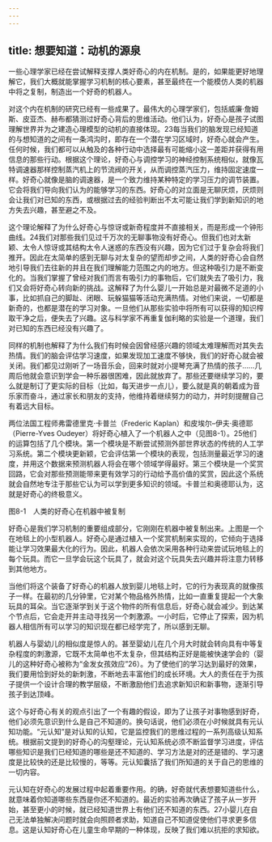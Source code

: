 ```yaml
---
---
---
```

title: 想要知道：动机的源泉
---




一些心理学家已经在尝试解释支撑人类好奇心的内在机制。是的，如果能更好地理解它，我们大概就能掌握学习机制的核心要素，甚至最终在一个能模仿人类的机器中将之复制，制造出一个好奇的机器人。

对这个内在机制的研究已经有一些成果了。最伟大的心理学家们，包括威廉·詹姆斯、皮亚杰、赫布都猜测过好奇心背后的思维活动。他们认为，好奇心是孩子试图理解世界并为之建造心理模型的动机的直接体现。23每当我们的脑发现已经知道的与想知道的之间有一条鸿沟时，即存在一个潜在学习区域时，好奇心就会产生。任何时候，我们都可以从触及的各种行动中选择最有可能缩小这一差距并获得有用信息的那些行动。根据这个理论，好奇心与调控学习的神经控制系统相似，就像瓦特调速器那样控制蒸汽机上的节流阀的开关，从而调控蒸汽压力，维持固定速度一样。好奇心就像是脑的调速器，是一个致力维持某种特定的学习压力的调节装置。它会将我们导向我们认为的能够学习的东西。好奇心的对立面是无聊厌烦，厌烦则会让我们对已知的东西，或根据过去的经验判断出不太可能让我们学到新知识的地方失去兴趣，甚至避之不及。

这个理论解释了为什么好奇心与惊讶或新奇程度并不直接相关，而是形成一个钟形曲线。24我们对那些我们见过千万次的无聊事物没有好奇心。但我们也对太新颖、太令人惊讶或其结构太令人迷惑的东西没有兴趣，因为它们过于复杂会将我们推开。因此在太简单的感到无聊与对太复杂的望而却步之间，人类的好奇心会自然地引导我们去往新的并且在我们理解能力范围之内的地方。但这种吸引力是不断变化的。当我们掌握了曾经对我们而言有吸引力的事物后，它们就失去了吸引力，我们又会将好奇心转向新的挑战。这解释了为什么婴儿一开始总是对最微不足道的小事，比如抓自己的脚趾、闭眼、玩躲猫猫等活动充满热情。对他们来说，一切都是新奇的，也都是潜在的学习对象。一旦他们从那些实验中将所有可以获得的知识榨取干净之后，便失去了兴趣。这与科学家不再重复伽利略的实验是一个道理，我们对已知的东西已经没有兴趣了。

同样的机制也解释了为什么我们有时候会因曾经感兴趣的领域太难理解而对其失去热情。我们的脑会评估学习速度，如果发现加工速度不够快，我们的好奇心就会被关闭。我们都见过刚听了一场音乐会，回来时就对小提琴充满了热情的孩子……几周后他就会意识到学会一种乐器很困难，因此就放弃了。那些还要继续学习的，要么就是制订了更实际的目标（比如，每天进步一点儿），要么就是真的朝着成为音乐家而奋斗，通过家长和朋友的支持，他维持着继续努力的动力，并时刻提醒自己有着远大目标。

两位法国工程师弗雷德里克·卡普兰（Frederic Kaplan）和皮埃尔–伊夫·奥德耶（Pierre-Yves Oudeyer）将好奇心植入了一个机器人之中（见图8-1）。25他们的运算包括了几个模块。第一个模块是不断尝试预测外部世界状态的传统的人工学习系统。第二个模块更新颖，它会评估第一个模块的表现，包括测量最近学习的速度，并用这个数据来预测机器人将会在哪个领域学得最好。第三个模块是一个奖赏回路，它会对那些预测能带来更有效学习的行动给予高价值的奖赏，因此这个系统就会自然地专注于那些它认为可以学到更多知识的领域。卡普兰和奥德耶认为，这就是好奇心的终极意义。

图8-1　人类的好奇心在机器中被复制

好奇心是我们学习机制的重要组成部分，它刚刚在机器中被复制出来。上图是一个在地毯上的小型机器人。好奇心是通过植入一个奖赏机制来实现的，它倾向于选择能让学习效果最大化的行为。因此，机器人会依次采用各种行动来尝试玩地毯上的每个玩具。而它一旦学会玩这个玩具了，就会对这个玩具失去兴趣并将注意力转移到其他地方。



当他们将这个装备了好奇心的机器人放到婴儿地毯上时，它的行为表现真的就像孩子一样。在最初的几分钟里，它对某个物品格外热情，比如一直重复提起一个大象玩具的耳朵。当它逐渐学到关于这个物件的所有信息后，好奇心就会减少。到达某个节点后，它会走开并主动寻找另一个刺激源。一小时后，它停止了探索，因为机器人相信所有可以学习的知识现在都已经学完了，所以感到无聊。

机器人与婴幼儿的相似度是惊人的。甚至婴幼儿在几个月大时就会转向具有中等复杂程度的刺激源，它既不太简单也不太复杂，但其结构正好是能被快速学会的（婴儿的这种好奇心被称为“金发女孩效应”26）。为了使他们的学习达到最好的效果，我们要用恰到好处的新刺激，不断地去丰富他们的成长环境。大人的责任在于为孩子提供一个设计合理的教学层级，不断激励他们去追求新知识和新事物，逐渐引导孩子到达顶峰。

这个与好奇心有关的观点引出了一个有趣的假设，即为了让孩子对事物感到好奇，他们必须先意识到什么是自己不知道的。换句话说，他们必须在小时候就具有元认知功能。“元认知”是对认知的认知，它是监控我们的思维过程的一系列高级认知系统。根据前文提到的好奇心的沟壑理论，元认知系统必须不断监督学习进度，评估哪些知识是我们已经知道的哪些是还不知道的、学习方法是对的还是错的、学习速度是比较快的还是比较慢的，等等。元认知囊括了我们所知道的关于自己的思维的一切内容。

元认知在好奇心的发展过程中起着重要作用。的确，好奇就代表想要知道些什么，就意味着你知道哪些东西是你还不知道的。最近的实验再次确证了孩子从一岁开始，甚至更小的时候，就已经知道世界上有他们还不知道的东西。27小婴儿在自己无法单独解决问题时就会向照顾者求助，知道自己不知道促使他们寻求更多信息。这是认知好奇心在儿童生命早期的一种体现，反映了我们难以抗拒的求知欲。